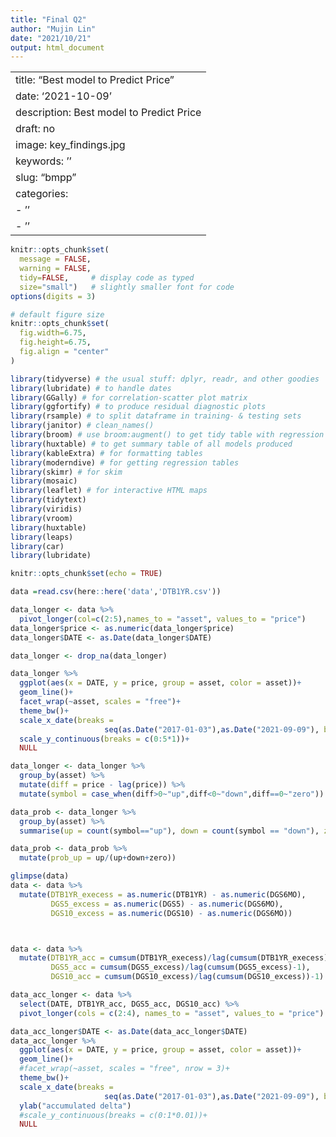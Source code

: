 ```yaml
---
title: "Final Q2"
author: "Mujin Lin"
date: "2021/10/21"
output: html_document
---
```

---
title: "Best model to Predict Price"
date: '2021-10-09'
description: Best model to Predict Price
draft: no
image: key_findings.jpg
keywords: ''
slug: "bmpp"
categories:
- ''
- ''
---
  



```r
knitr::opts_chunk$set(
  message = FALSE, 
  warning = FALSE, 
  tidy=FALSE,     # display code as typed
  size="small")   # slightly smaller font for code
options(digits = 3)

# default figure size
knitr::opts_chunk$set(
  fig.width=6.75, 
  fig.height=6.75,
  fig.align = "center"
)
```

```r

library(tidyverse) # the usual stuff: dplyr, readr, and other goodies
library(lubridate) # to handle dates
library(GGally) # for correlation-scatter plot matrix
library(ggfortify) # to produce residual diagnostic plots
library(rsample) # to split dataframe in training- & testing sets
library(janitor) # clean_names()
library(broom) # use broom:augment() to get tidy table with regression output, residuals, etc
library(huxtable) # to get summary table of all models produced
library(kableExtra) # for formatting tables
library(moderndive) # for getting regression tables
library(skimr) # for skim
library(mosaic)
library(leaflet) # for interactive HTML maps
library(tidytext)
library(viridis)
library(vroom)
library(huxtable)
library(leaps)
library(car)
library(lubridate)
```

```r
knitr::opts_chunk$set(echo = TRUE)
```

```r
data =read.csv(here::here('data','DTB1YR.csv'))
```

```r


data_longer <- data %>% 
  pivot_longer(col=c(2:5),names_to = "asset", values_to = "price")
data_longer$price <- as.numeric(data_longer$price)
data_longer$DATE <- as.Date(data_longer$DATE)

data_longer <- drop_na(data_longer)

data_longer %>% 
  ggplot(aes(x = DATE, y = price, group = asset, color = asset))+
  geom_line()+
  facet_wrap(~asset, scales = "free")+
  theme_bw()+
  scale_x_date(breaks =
                     seq(as.Date("2017-01-03"),as.Date("2021-09-09"), by = "2 year"))+
  scale_y_continuous(breaks = c(0:5*1))+
  NULL

```


```r

data_longer <- data_longer %>% 
  group_by(asset) %>% 
  mutate(diff = price - lag(price)) %>% 
  mutate(symbol = case_when(diff>0~"up",diff<0~"down",diff==0~"zero"))

data_prob <- data_longer %>% 
  group_by(asset) %>% 
  summarise(up = count(symbol=="up"), down = count(symbol == "down"), zero = count(symbol == "zero"))

data_prob <- data_prob %>% 
  mutate(prob_up = up/(up+down+zero))

```

```r


glimpse(data)
data <- data %>% 
  mutate(DTB1YR_execess = as.numeric(DTB1YR) - as.numeric(DGS6MO),
         DGS5_excess = as.numeric(DGS5) - as.numeric(DGS6MO),
         DGS10_excess = as.numeric(DGS10) - as.numeric(DGS6MO))



data <- data %>% 
  mutate(DTB1YR_acc = cumsum(DTB1YR_execess)/lag(cumsum(DTB1YR_execess)-1),
         DGS5_acc = cumsum(DGS5_excess)/lag(cumsum(DGS5_excess)-1),
         DGS10_acc = cumsum(DGS10_excess)/lag(cumsum(DGS10_excess))-1)

data_acc_longer <- data %>% 
  select(DATE, DTB1YR_acc, DGS5_acc, DGS10_acc) %>% 
  pivot_longer(cols = c(2:4), names_to = "asset", values_to = "price")

data_acc_longer$DATE <- as.Date(data_acc_longer$DATE)
data_acc_longer %>% 
  ggplot(aes(x = DATE, y = price, group = asset, color = asset))+
  geom_line()+
  #facet_wrap(~asset, scales = "free", nrow = 3)+
  theme_bw()+
  scale_x_date(breaks =
                     seq(as.Date("2017-01-03"),as.Date("2021-09-09"), by = "2 year"))+
  ylab("accumulated delta")
  #scale_y_continuous(breaks = c(0:1*0.01))+
  NULL

```

